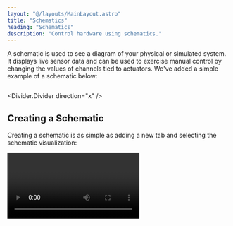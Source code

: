 ```yaml
---
layout: "@/layouts/MainLayout.astro"
title: "Schematics"
heading: "Schematics"
description: "Control hardware using schematics."
---
```


A schematic is used to see a diagram of your physical or simulated system. It displays
live sensor data and can be used to exercise manual control by changing the values of
channels tied to actuators. We've added a simple example of a schematic below:

<Image client:only="react" id="console/schematics/example"  />

<Divider.Divider direction="x" />

## Creating a Schematic

Creating a schematic is as simple as adding a new tab and selecting the schematic
visualization:

<Video client:only="react" id="console/schematics/create" />

<Divider.Divider direction="x" />

## Modes

Schematics have three modes: **view**, **edit**, and **control**. To change modes, use
the controls in the bottom-left hand corner of the schematic.

<Table>
  <thead>
    <tr>
      <th>Mode</th>
      <th>Description</th>
    </tr>
  </thead>
  <tbody>
    <tr>
      <td><b>Edit</b></td>
      <td>Symbols can be added and moved, and their properties can be edited.</td>
    </tr>
    <tr>
      <td><b>View</b></td>
      <td>Live data from the cluster is displayed on the schematic. Symbols are not editable and the user cannot change the system state.</td>
    </tr>
    <tr>
      <td><b>Control</b></td>
      <td>The user can click on symbols such as valves and buttons to control them.</td>
    </tr>
  </tbody>
</Table>

<Divider.Divider direction="x" />

## The Symbols Library

Schematics are assembled by dragging symbols out of the library and onto the screen.
These symbols are visual representation of sensors, actuators, and other components on
your hardware system. If the symbols are not appearing on the bottom of the screen, make
sure to click the visualization <Icon.Visualize /> icon in the bottom-right corner.

Synnax has a collection of built-in symbols including valves, live sensor values,
buttons, and tanks.

<Divider.Divider direction="x" />

## Changing Symbol Properties

When selected, a symbol's properties will appear in the bottom toolbar. There are
several tabs that can be used to fine-tune the look and behavior of the symbol.

### Style Tab

The style tab on allows users to edit the symbol's label, size, orientation, color, and
other visual properties.

<Table>
  <thead>
    <tr>
      <th>Property</th>
      <th>Description</th>
    </tr>
  </thead>
  <tbody>
    <tr>
      <td><b>Label</b></td>
      <td>The text that appears by the symbol.</td>
    </tr>
    <tr>
      <td><b>Label Size</b></td>
      <td>The size of the label.</td>
    </tr>
    <tr>
      <td><b>Color</b></td>
      <td>The color of the symbol.</td>
    </tr>
    <tr>
      <td><b>Normally Open</b></td>
      <td>Causes the body of the solenoid valve to look different when it is open or closed.</td>
    </tr>
    <tr>
      <td><b>Width</b></td>
      <td>Changes the size of a tank.</td>
    </tr>
    <tr>
      <td><b>Height</b></td>
      <td>Changes the size of a tank.</td>
    </tr>
    <tr>
      <td><b>Units</b></td>
      <td>Determines what units a value symbol is displaying.</td>
    </tr>
    <tr>
      <td><b>Orientation</b></td>
      <td>Determines the orientation of the symbol and the relative placement of the label.</td>
    </tr>
  </tbody>
</Table>

### Telemetry Tab

The telemetry tab is available on symbols that receive data, such as the value and light
symbols. After selecting a channel from the dropdown, the schematic will fetch and
display the live data from that channel.

The telemetry tab can have the following properties:

<Table>
  <thead>
    <tr>
      <th>Property</th>
      <th>Description</th>
    </tr>
  </thead>
  <tbody>
    <tr>
      <td><b>Input Channel</b></td>
      <td>The channel to stream data from.</td>
    </tr>
    <tr>
      <td><b>Precision</b></td>
      <td>The number of decimal places to display.</td>
    </tr>
    <tr>
      <td><b>Averaging Window</b></td>
      <td>Can be used to display a rolling average. For example, a value of 2 will cause 
      the screen to display the average of the last 2 samples.</td>
    </tr>
  </tbody>
</Table>

<Video client:only="react" id="console/schematics/value" />

### Control Tab

The control tab is available on symbols that can be actuated. Controllable symbols have
two main properties:

<Table>
  <thead>
    <tr>
      <th>Property</th>
      <th>Description</th>
    </tr>
  </thead>
  <tbody>
    <tr>
      <td><b>State Channel</b></td>
      <td>Represents the display state of the symbol. If the input channel has
a value of 1, the symbol will be display as activated.</td>
    </tr>
    <tr>
      <td><b>Command Channel</b></td>
      <td>Will be written to when you click on the symbol. If the symbol is
de-activated, clicking on it will write 1 to the output channel (an activation command).
If the symbol is activated, clicking on it will write 0 to the output channel (a
deactivation command)</td>
    </tr>
  </tbody>
</Table>

<Divider.Divider direction="x" />

## Stylistic Modifying the Schematic

There are many ways that you can change the visuals of a schematic.

### Connection Lines

Every symbol has locations to attach connection lines. When hovering over an symbol,
these attachement points appear. To draw a connection line, click on an attachement
point and drag the line to a different symbol:

<Video client:only="react" id="console/schematics/connections" />

### Aligning Elements

To align elements, create a selection box by clicking and dragging on the canvas. Then,
use the vertical or horizontal alignment buttons to align the selected elements:

<Video client:only="react" id="console/schematics/align-items" />

### Changing Colors

You can also change the color of multiple symbols together in the same manner:

<Video client:only="react" id="console/schematics/change-color" />

<Divider.Divider direction="x" />

## Control Mode

In control mode, elements on the schematic are able to be activated for manual control
of the system. Clicking on an actionable element, such as a valve, switch, or button,
allows you to activate the output channel on that element. The circle on the element
shows what is in control. If the circle is blue, the current schematic has control. If
the circle is green, the current schematic has absolute control. If the circle is red,
the current schematic does not have control as the element is part of an automated
sequence or is controlled by another schematic.

The color of the bar indicates what is controlling the elements on the Schematic. There
is a legend on the display indicating what controlling node is what color.

<Video client:only="react" id="console/schematics/valve" />

<Divider.Divider direction="x" />

## Loading a Schematic from a JSON File

You can download a schematic as a JSON file so that it can be easily sent and loaded.

To download, right click on the schematics name in the resources toolbar and click
"Download as JSON":

<Video client:only="react" id="console/schematics/download" />

To import a schematic, you can drag and drop from your file system or right click on a
workspace name in the ontology menu:

<Video client:only="react" id="console/schematics/upload" />